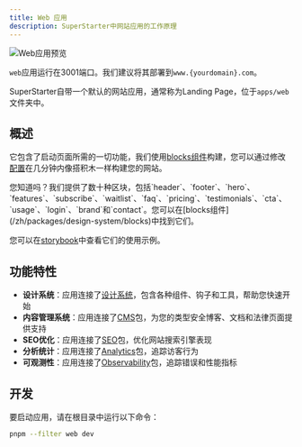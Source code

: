 ```yaml
---
title: Web 应用
description: SuperStarter中网站应用的工作原理
---
```


<Frame>
  <img src="/images/web.png" alt="Web应用预览" />
</Frame>

<Tip>`web`应用运行在3001端口。我们建议将其部署到`www.{yourdomain}.com`。</Tip>

SuperStarter自带一个默认的网站应用，通常称为Landing Page，位于`apps/web`文件夹中。

## 概述

它包含了启动页面所需的一切功能，我们使用[blocks组件](/zh/packages/design-system/blocks)构建，您可以通过修改[配置](/zh/setup/configuration/app-config)在几分钟内像搭积木一样构建您的网站。

<Tip>
  您知道吗？我们提供了数十种区块，包括`header`、`footer`、`hero`、`features`、`subscribe`、`waitlist`、`faq`、`pricing`、`testimonials`、`cta`、`usage`、`login`、`brand`和`contact`。您可以在[blocks组件](/zh/packages/design-system/blocks)中找到它们。
  
  您可以在[storybook](/zh/apps/storybook)中查看它们的使用示例。
</Tip>

## 功能特性

- **设计系统**：应用连接了[设计系统](/zh/packages/design-system)，包含各种组件、钩子和工具，帮助您快速开始
- **内容管理系统**：应用连接了[CMS](/zh/packages/cms)包，为您的类型安全博客、文档和法律页面提供支持
- **SEO优化**：应用连接了[SEO](/zh/packages/seo)包，优化网站搜索引擎表现
- **分析统计**：应用连接了[Analytics](/zh/packages/analytics)包，追踪访客行为
- **可观测性**：应用连接了[Observability](/zh/packages/observability)包，追踪错误和性能指标

## 开发

要启动应用，请在根目录中运行以下命令：

```sh Terminal
pnpm --filter web dev
```